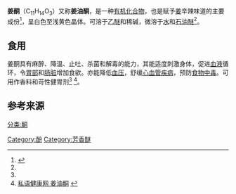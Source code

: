 {{noteTA
|1=zh-hant:薑;zh-hans:姜;
}}
{{Expand |time=2011-05-10T02:53:24+00:00 }}
{{Chembox
| Reference =
| Name = 姜酮
| NameEn = Zingerone
| ImageFile = Zingerone Structural Formula V.1.svg
| ImageSize = 270px
| ImageName = 姜酮
| IUPACName = 4-(4-羟基-3-甲氧基苯基)-2-丁酮
| Section1 = 
{{Chembox Identifiers
| CASNo = 122-48-5
| CASNo_Ref = {{cascite|changed|??}}
|  ChemSpiderID_Ref  = {{chemspidercite|correct|chemspider}}|  ChemSpiderID  =  28952
|  PubChem  =  31211
|  InChI  =  1/C11H14O3/c1-8(12)3-4-9-5-6-10(13)11(7-9)14-2/h5-7,13H,3-4H2,1-2H3
|  InChIKey  =  OJYLAHXKWMRDGS-UHFFFAOYAN
|  ChEMBL_Ref  = {{ebicite|correct|EBI}}|  ChEMBL  =  25894
|  StdInChI_Ref  = {{stdinchicite|correct|chemspider}}|  StdInChI  =  1S/C11H14O3/c1-8(12)3-4-9-5-6-10(13)11(7-9)14-2/h5-7,13H,3-4H2,1-2H3
|  StdInChIKey_Ref  = {{stdinchicite|correct|chemspider}}|  StdInChIKey  =  OJYLAHXKWMRDGS-UHFFFAOYSA-N
|  SMILES  =  O=C(C)CCc1cc(OC)c(O)cc1
|  ChEBI_Ref  = {{ebicite|changed|EBI}}|  ChEBI  =  68657
|  UNII_Ref  = {{fdacite|correct|FDA}}|  UNII  =  4MMW850892

}}
| Section2 = {{Chembox Properties
| Formula = C<sub>11</sub>H<sub>14</sub>O<sub>3</sub>
| MolarMass = 194.22
| Appearance = 白色至浅黄色晶体
| Density = 1.14<ref name="ChemicalBook">{{zh-cn}}[http://www.chemicalbook.com/ProductChemicalPropertiesCB9479326.htm ChemicalBook 姜酮]</ref>
| MeltingPt = 40-41℃
| BoilingPt = 187-188℃（1.87kPa）<ref name="化工词典">[http://www.chemyq.com/xz/xz3/25797kaomq.htm 化工词典 姜酮]</ref>
}}
| Section7 = {{Chembox Hazards
| EUHazardSymbol = 
| EUClass = 
| EUIndex = 
| MainHazards = 
| NFPA-H = 
| NFPA-F = 
| NFPA-R = 
| NFPA-O =
| RPhrases = {{R36/37/38}}<ref name="ChemicalBook" />
| SPhrases = {{S26}}, {{S36}}<ref name="ChemicalBook" />
| RSPhrases =
| FlashPt = >230℉<ref name="ChemicalBook" />
| Autoignition =
| ExploLimits = 
| PEL = }}
}}
'''姜酮'''（C<sub>11</sub>H<sub>14</sub>O<sub>3</sub>）又称'''姜油酮'''，是一种[[有机化合物|有机化合物]]，也是赋予[[姜|姜]]辛辣味道的主要成份<ref>{{cite journal | pmid = 997589 | year = 1976 | last1 = Monge | first1 = P | last2 = Scheline | first2 = R | last3 = Solheim | first3 = E | title = The metabolism of zingerone, a pungent principle of ginger | volume = 6 | issue = 7 | pages = 411–23 | doi = 10.3109/00498257609151654 | journal = Xenobiotica; the fate of foreign compounds in biological systems}}</ref>，呈白色至浅黄色晶体。可溶于[[乙醚|乙醚]]和稀碱，微溶于[[水|水]]和[[石油醚|石油醚]]<ref name="化工词典" />。

== 食用 ==
姜酮具有麻醉、降温、止吐、杀菌和解毒的能力，其能适度刺激身体，促进[[血液|血液]]循环，令[[胃部|胃部]]和[[肠脏|肠脏]]增加食欲。亦能降低[[血压|血压]]，舒缓[[心血管疾病|心血管疾病]]，预防[[食物中毒|食物中毒]]。可用作香料和苛性健胃剂<ref name="化工词典" /> <ref>[http://www.2siyu.com/man/man_1956.html 私语健康网 姜油酮] {{webarchive|url=https://web.archive.org/web/20131213091233/http://www.2siyu.com/man/man_1956.html |date=2013-12-13 }}</ref>。

==参考来源==
{{references|}}

[[分类:酮|分类:酮]]
[[Category:酚|Category:酚]]
[[Category:芳香醚|Category:芳香醚]]